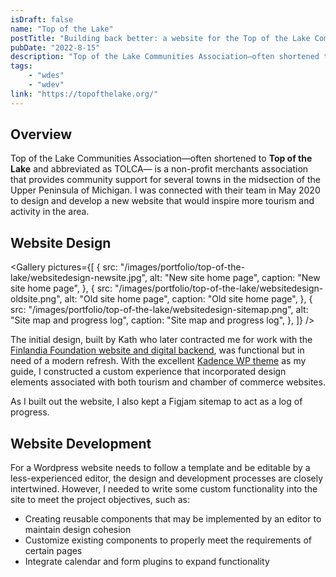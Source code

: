 ```yaml
---
isDraft: false
name: "Top of the Lake"
postTitle: "Building back better: a website for the Top of the Lake Communities Association"
pubDate: "2022-8-15"
description: "Top of the Lake Communities Association—often shortened to Top of the Lake and abbreviated as TOLCA— is a non-profit merchants association that provides community support for several towns in the midsection of the Upper Peninsula of Michigan. I was connected with their team in May 2020 to design and develop a new website that would inspire more tourism and activity in the area."
tags:
    - "wdes"
    - "wdev"
link: "https://topofthelake.org/"
---
```



## Overview

Top of the Lake Communities Association—often shortened to **Top of the Lake** and abbreviated as TOLCA— is a non-profit merchants association that provides community support for several towns in the midsection of the Upper Peninsula of Michigan. I was connected with their team in May 2020 to design and develop a new website that would inspire more tourism and activity in the area.

## Website Design

<Gallery
	pictures={[
		{
			src: "/images/portfolio/top-of-the-lake/websitedesign-newsite.jpg",
			alt: "New site home page",
			caption: "New site home page",
		},
		{
			src: "/images/portfolio/top-of-the-lake/websitedesign-oldsite.png",
			alt: "Old site home page",
			caption: "Old site home page",
		},
		{
			src: "/images/portfolio/top-of-the-lake/websitedesign-sitemap.png",
			alt: "Site map and progress log",
			caption: "Site map and progress log",
		},
	]}
/>

The initial design, built by Kath who later contracted me for work with the [Finlandia Foundation website and digital backend](./finlandia-foundation), was functional but in need of a modern refresh. With the excellent [Kadence WP theme](https://www.kadencewp.com/) as my guide, I constructed a custom experience that incorporated design elements associated with both tourism and chamber of commerce websites.

As I built out the website, I also kept a Figjam sitemap to act as a log of progress.

## Website Development

For a Wordpress website needs to follow a template and be editable by a less-experienced editor, the design and development processes are closely intertwined. However, I needed to write some custom functionality into the site to meet the project objectives, such as:

-   Creating reusable components that may be implemented by an editor to maintain design cohesion
-   Customize existing components to properly meet the requirements of certain pages
-   Integrate calendar and form plugins to expand functionality
